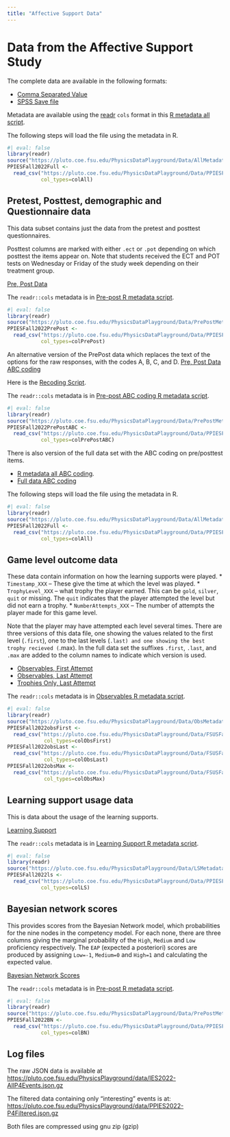 ```yaml
---
title: "Affective Support Data"
---
```


# Data from the Affective Support Study

The complete data are available in the following formats:

* [Comma Separated Value](Data/PPIESFall2022Full.csv)
* [SPSS Save file](Data/PPIESFall2022BigDaddy.sav)

Metadata are available using the [readr](https://readr.tidyverse.org/) `cols` format in
this [R metadata all script](Data/AllMetadata.R).

The following steps will load the file using the metadata in R.
```r
#| eval: false
library(readr)
source("https://pluto.coe.fsu.edu/PhysicsDataPlayground/Data/AllMetadata.R")
PPIESFall2022Full <- 
  read_csv("https://pluto.coe.fsu.edu/PhysicsDataPlayground/Data/PPIESFall2022Full.csv",
           col_types=colAll)
```


## Pretest, Posttest, demographic and Questionnaire data

This data subset contains just the data from the pretest and posttest questionnaires.

Posttest columns are marked with either `.ect` or `.pot` depending on which
posttest the items appear on.  Note that students received the ECT and POT 
tests on Wednesday or Friday of the study week depending on their treatment group.

[Pre, Post Data](Data/PPIESFall2022PrePost.csv)


The `readr::cols` metadata is in [Pre-post R metadata script](Data/PrePostMetadata.R).

```r
#| eval: false
library(readr)
source("https://pluto.coe.fsu.edu/PhysicsDataPlayground/Data/PrePostMetadata.R")
PPIESFall2022PrePost <- 
  read_csv("https://pluto.coe.fsu.edu/PhysicsDataPlayground/Data/PPIESFall2022PrePost.csv",
           col_types=colPrePost)
```

An alternative version of the PrePost data which replaces the text of the options for the
raw responses, with the codes A, B, C, and D.
[Pre, Post Data ABC coding](Data/PPIESFall2022PrePostABC.csv)

Here is the [Recoding Script](scripts/RecodeRawData.R).

The `readr::cols` metadata is in [Pre-post ABC coding R metadata script](Data/PrePostMetadataABC.R).

```r
#| eval: false
library(readr)
source("https://pluto.coe.fsu.edu/PhysicsDataPlayground/Data/PrePostMetadataABC.R")
PPIESFall2022PrePostABC <- 
  read_csv("https://pluto.coe.fsu.edu/PhysicsDataPlayground/Data/PPIESFall2022PrePostABC.csv",
           col_types=colPrePostABC)
```

There is also version of the full data set with the ABC coding on pre/posttest items.

* [R metadata all ABC coding ](Data/AllMetadataABC.R).
* [Full data ABC coding](Data/FSUSFall2022FullABC.csv)

The following steps will load the file using the metadata in R.
```r
#| eval: false
library(readr)
source("https://pluto.coe.fsu.edu/PhysicsDataPlayground/Data/AllMetadataABC.R")
PPIESFall2022Full <- 
  read_csv("https://pluto.coe.fsu.edu/PhysicsDataPlayground/Data/PPIESFall2022FullABC.csv",
           col_types=colAll)
```



## Game level outcome data

These data contain information on how the learning supports were played.
* `Timestamp_XXX` -- These give the time at which the level was played.
* `TrophyLevel_XXX` -- what trophy the player earned.  This can be `gold`,
`silver`, `quit` or missing.  The `quit` indicates that the player attempted
the level but did not earn a trophy.
* `NumberAttempts_XXX` -- The number of attempts the player made for this game level.

Note that the player may have attempted each level several times.  There 
are three versions of this data file, one showing the values related to the
first level (`.first`), one to the last levels (`.last) and one showing the best 
trophy recieved (`.max).  In the full data set the suffixes
`.first`, `.last`, and `.max` are added to the column names to indicate which
version is used.

* [Observables, First Attempt](Data/PPIESFall2022obsFirst.csv)
* [Observables, Last Attempt](Data/PPIESFall2022obsLast.csv)
* [Trophies Only, Last Attempt](Data/PPIESFall2022obsMax.csv)

The `readr::cols` metadata is in [Observables R metadata script](Data/ObsMetadata.R).

```r
#| eval: false
library(readr)
source("https://pluto.coe.fsu.edu/PhysicsDataPlayground/Data/ObsMetadata.R")
PPIESFall2022obsFirst <-
  read_csv("https://pluto.coe.fsu.edu/PhysicsDataPlayground/Data/FSUSFall2022obsFirst.csv",
            col_types=colObsFirst)
PPIESFall2022obsLast <-
  read_csv("https://pluto.coe.fsu.edu/PhysicsDataPlayground/Data/FSUSFall2022obsFirst.csv",
            col_types=colObsLast)
PPIESFall2022obsMax <-
  read_csv("https://pluto.coe.fsu.edu/PhysicsDataPlayground/Data/FSUSFall2022obsFirst.csv",
            col_types=colObsMax)
```


## Learning support usage data

This is data about the usage of the learning supports.

[Learning Support](Data/PPIESFall2022ls.csv)

The `readr::cols` metadata is in [Learning Support R metadata script](Data/LSmetadata.R).

```r
#| eval: false
library(readr)
source("https://pluto.coe.fsu.edu/PhysicsDataPlayground/Data/LSMetadata.R")
PPIESFall2022ls <- 
  read_csv("https://pluto.coe.fsu.edu/PhysicsDataPlayground/Data/PPIESFall2022ls.csv",
           col_types=colLS)
```


## Bayesian network scores

This provides scores from the Bayesian Network model, which probabilities
for the nine nodes in the competency model.  For each none, there are three
columns giving the marginal probability of the `High`, `Medium` and `Low`
proficiency respectively.  The `EAP` (expected a posteriori) scores are
produced by assigning `Low=-1`, `Medium=0` and `High=1` and calculating the
expected value.

[Bayesian Network Scores](Data/PPIESFall2022BN.csv)

The `readr::cols` metadata is in [Pre-post R metadata script](Data/BNMetadata.R).

```r
#| eval: false
library(readr)
source("https://pluto.coe.fsu.edu/PhysicsDataPlayground/Data/PrePostMetadata.R")
PPIESFall2022BN <- 
  read_csv("https://pluto.coe.fsu.edu/PhysicsDataPlayground/Data/PPIESFall2022BN.csv",
           col_types=colBN)
```


## Log files

The raw JSON data is available at
<https://pluto.coe.fsu.edu/PhysicsPlayground/data/IES2022-AllP4Events.json.gz>

The filtered data containing only “interesting” events is at:
<https://pluto.coe.fsu.edu/PhysicsPlayground/data/PPIES2022-P4Filtered.json.gz>

Both files are compressed using gnu zip (gzip)

